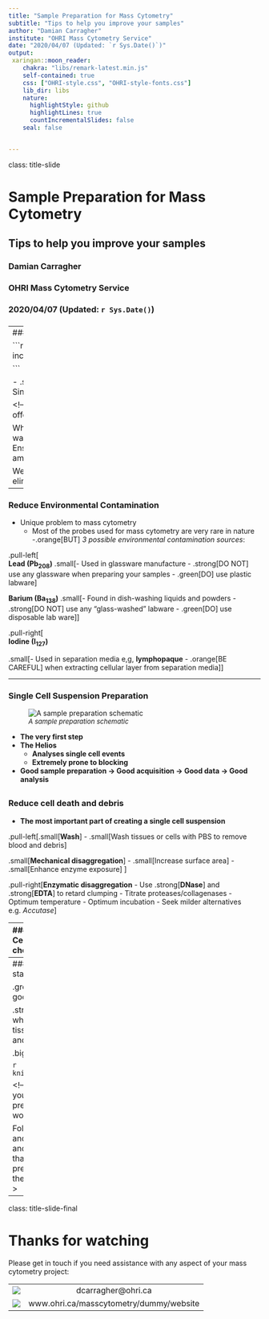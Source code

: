 ---
title: "Sample Preparation for Mass Cytometry"
subtitle: "Tips to help you improve your samples"
author: "Damian Carragher"
institute: "OHRI Mass Cytometry Service"
date: "2020/04/07 (Updated: `r Sys.Date()`)"
output:
 xaringan::moon_reader:
    chakra: "libs/remark-latest.min.js"
    self-contained: true
    css: ["OHRI-style.css", "OHRI-style-fonts.css"]
    lib_dir: libs
    nature:
      highlightStyle: github
      highlightLines: true
      countIncrementalSlides: false
    seal: false


---
class: title-slide

# Sample Preparation for Mass Cytometry
## Tips to help you improve your samples

### Damian Carragher
### OHRI Mass Cytometry Service
### 2020/04/07 (Updated: `r Sys.Date()`)
### 

<!-- Hello and welcome to this brief presentation from the O H R I Mass Cytometry Service, part of the Proteomics Core Facility. Here, we'll discuss some of the things you should be thinking about when preparing suspension-based samples for the Helios instrument.
-->
---
### How to prepare samples for the Helios

```{r Helios Image, echo=FALSE, out.width="50%", fig.align='center'}
library(knitr)
include_graphics("Images/Horizontal_Instrument_small.png")


```

- .strong[_Remember_]
  <ohri-blockquote>Reduce environmental contamination</ohri-blockquote>
  <ohri-blockquote>Single cell suspension</ohri-blockquote>
  <ohri-blockquote>Reduce dead cells and debris</ohri-blockquote>


<!-- 
We'll talk about ways to avoid ruining your sample and offer some tips about improving your technique

When preparing your samples, there are 3 things you should watch for; 
1). Preventing environmental contamination;
2). Ensuring a good single cell suspension;
and 3). Reducing the amount of debris and dead cells in your sample preps. 

We'll discuss each of these in turn, starting with how you can eliminate envrironmental contamination of your sample 
-->

---

### Reduce Environmental Contamination
- Unique problem to mass cytometry
  - Most of the probes used for mass cytometry are very rare in nature
  -.orange[BUT] _3 possible environmental contamination sources_:  
 
.pull-left[  
<ohri-blockquote>__Lead (Pb<sub>208</sub>)__</ohri-blockquote>
.small[- Used in glassware manufacture
  - .strong[DO NOT] use any glassware when preparing your samples
  - .green[DO] use plastic labware]
  

__<ohri-blockquote>Barium (Ba<sub>138</sub>)</ohri-blockquote>__
  .small[- Found in dish-washing liquids and powders
  - .strong[DO NOT] use any "glass-washed" labware
  - .green[DO] use disposable lab ware]]
  
.pull-right[  
<ohri-blockquote>__Iodine (I<sub>127</sub>)__</ohri-blockquote>

.small[- Used in separation media e,g, **lymphopaque**
- .orange[BE CAREFUL] when extracting cellular layer from separation media]]

<!--
The vast majority of probes we use in mass cytometry are rare-earth metals. They don't exist in the lab environment. This greatly reduces the chances of contaminating samples. However, there are 3 elements that ARE common in the lab. These sources can contaminate our samples. Contamination might make your samples difficult or impossible to acquire. The elements to watch out for are Led, Barium and Iodine. It's important to avoid these elements as much as possible.

Firstly, led is commonly used in  glass manufacturing. Led can leech into cells held in glass containers or washed with solutions from glass bottles. Please avoid using ANY glassware when preparing your samples. 

Secondly, Barium is a common component in dish washing solutions. Please avoid any "glass-washed" lab-ware when processing your samples (even if it's plastic).

Finally, density gradient separation media such as lymphopack contain iodine-based compounds. Sometimes you have to isolate your cells with these, but it's very important to be careful when extracting the cell layer. Do not remove any of the density gradient media with your cells. 

Next we'll discuss creating your single cells suspension, why it's important and what you can do to improve. 
-->
---

### Single Cell Suspension Preparation
![_<font size="2">A sample preparation schematic</font>_](Images/Sample Staining Schema Cropped medium.png)

* __The very first step__
* __The Helios__
  * __Analyses single cell events__
  * __Extremely prone to blocking__
* __Good sample preparation &rarr; Good acquisition &rarr; Good data &rarr; Good analysis__

<!--Generating a single cell suspension is the first, and most important step in preparing your sample for analysis. The Helios is designed to analyse single cells. A good single cell suspension will run quickly, without blocking the instrument. This generates the best quality data. Poor preparation will lead to difficulties in downstream protocols like staining. The primary way to improve your single cell suspension is to reduce cell death and debris.-->
---
### Reduce cell death and debris
- __The most important part of creating a single cell suspension__

.pull-left[<ohri-blockquote>.small[__Wash__]</ohri-blockquote>
- .small[Wash tissues or cells with PBS to remove blood and debris]

<ohri-blockquote>.small[__Mechanical disaggregation__]</ohri-blockquote>
- .small[Increase surface area]
- .small[Enhance enzyme exposure]
]


.pull-right[<ohri-blockquote>__Enzymatic disaggregation__</ohri-blockquote>
- Use .strong[__DNase__] and .strong[__EDTA__] to retard clumping
- Titrate proteases/collagenases
    - Optimum temperature
    - Optimum incubation
- Seek milder alternatives e.g. _Accutase_
]

  

<!--Dead cells and debris cause aggregates and "clumping". This contributes to further cell loss and makes working with your samples more difficult.

You should take some time before using rare and precious samples to reduce how much death and debris are created when you prepare your samples. 

Firstly, make sure you wash tissues or adherent cells to remove any blood or debris that's already present. Use PBS or other suitable media.

When you dis-aggregate your samples you'll probably use a combination of mechanical and enzymatic methods. 

For mechanical dis-aggregation, make sure to use a sharp blade to chop or mince the sample into small pieces. This provides greater surface area for enzymatic dis-aggregation. 

It's worth paying attention to 3 things for your enzyme treatments: 

1). Remember to use DNase and E D T A to stop cells aggregating and to reduce clumping due to DNA from dead cells.

2). It's worth optimizing your enzyme treatments on test cells and tissues so that when you process your key samples the technique is perfect. 

3). Remember, there are a range of modern enzymes available that are generally less harsh.  such as ack-u-tase, benzo-nase and dis-pase.

After the dis-aggregation steps you will have a raw single cell suspension. The following steps will help to further clean up the sample. 

Red blood cells can cause further aggregation. A quick treatment with lysis buffers such as ACK can quickly and effectively remove them. -->

---
### Reduce cell death and debris
.pull-left[<ohri-blockquote>.small[__Red Blood Cell Lysis__]</ohri-blockquote>
- Erythrocytes enhance cell clumping
- Easy and cheap to remove
  - ACK or RBC Lysis Buffer

<ohri-blockquote>__Filtration__</ohri-blockquote>
- Remove undigested tissue, aggregates and clumps
- Use 40-70um
]

.pull-right[<ohri-blockquote>__Clean-up__</ohri-blockquote>
- Debris-removal kits
  - can be used for final cleanup
  - or if all else fails
]



<!--Filtration is the final step to ensure a good single cell suspension. You can use filters from 40 to 70 microns depending on the type of cells in your sample. 

If you have difficult samples that are still contaminated with dead cells and debris even after careful preparation there are still options available. Several manufacturers now provide dead cell or debris-removal kits that can drastically clean up your sample.-->
---
### Conclusion
.grey[__Good sample preparation__] makes staining and acquisition easier

.grey[__Bad sample preparation__] inhibits our ability to generate good data from your samples

.strong[__Remember__]
  - Avoid glassware and processed lab ware when preparing your samples
  - Analyse how you process your tissues and cells to 
    - Reduce cell death
    - Reduce cell clumping and aggregate formation  


.big[.blue[_Good Luck with your sample preps .strong[!]_]
]

```{r, out.width = "50%", eval= TRUE, echo = FALSE, fig.align='center'}
knitr::include_graphics("Images/Horizontal_Bar_Plasma.png")
```

<!--I hope you've seen some ideas that will help you prepare your samples for the Helios. Remember that good sample preparation will make all of your downstream work easier so it's worth optimizing. 

Follow the simple tips outlined here such as avoiding glassware and glass-washed plastic-ware, reduce cell-death and debris and you'll be setting yourself up to produce beautiful samples that generate beautiful data! Good luck with your sample preparation. Let us know if you have any feedback on improving these videos or if you have any topics that you'd like covered.
-->
---
class: title-slide-final

# Thanks for watching

Please get in touch if you need assistance with any aspect of your mass cytometry project:  

|     |     |
|:---:|:---:|
|![](Images/icon_email.png)|dcarragher@ohri.ca|
|![](Images/icon_website.png)|www.ohri.ca/masscytometry/dummy/website|

<div class="my-footer"></div> 
<!--
Thanks for watching. Please get in touch if you need any more help with sample preparation or any other aspects of mass cytometry.-->
